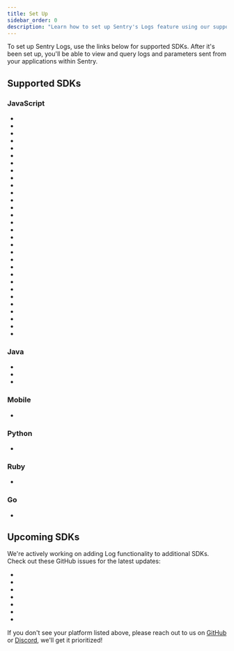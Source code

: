 ```yaml
---
title: Set Up
sidebar_order: 0
description: "Learn how to set up Sentry's Logs feature using our supported SDKs."
---
```


<Include name="feature-stage-beta-logs.mdx" />

To set up Sentry Logs, use the links below for supported SDKs. After it's been set up, you'll be able to view and query logs and parameters sent from your applications within Sentry.

## Supported SDKs

### JavaScript

- <LinkWithPlatformIcon
    platform="javascript.browser"
    label="Browser JavaScript"
    url="/platforms/javascript/logs/"
  />
- <LinkWithPlatformIcon
    platform="javascript.angular"
    label="Angular"
    url="/platforms/javascript/guides/angular/logs/"
  />
- <LinkWithPlatformIcon
    platform="javascript.astro"
    label="Astro"
    url="/platforms/javascript/guides/astro/logs/"
  />
- <LinkWithPlatformIcon
    platform="javascript.aws-lambda"
    label="AWS Lambda"
    url="/platforms/javascript/guides/aws-lambda/logs/"
  />
- <LinkWithPlatformIcon
    platform="javascript.azure-functions"
    label="Azure Functions"
    url="/platforms/javascript/guides/azure-functions/logs/"
  />
- <LinkWithPlatformIcon
    platform="javascript.bun"
    label="Bun"
    url="/platforms/javascript/guides/bun/logs/"
  />
- <LinkWithPlatformIcon
    platform="javascript.cloudflare"
    label="Cloudflare"
    url="/platforms/javascript/guides/cloudflare/logs/"
  />
- <LinkWithPlatformIcon
    platform="javascript.connect"
    label="Connect"
    url="/platforms/javascript/guides/connect/logs/"
  />
- <LinkWithPlatformIcon
    platform="javascript.ember"
    label="Ember"
    url="/platforms/javascript/guides/ember/logs/"
  />
- <LinkWithPlatformIcon
    platform="javascript.express"
    label="Express"
    url="/platforms/javascript/guides/express/logs/"
  />
- <LinkWithPlatformIcon
    platform="javascript.fastify"
    label="Fastify"
    url="/platforms/javascript/guides/fastify/logs/"
  />
- <LinkWithPlatformIcon
    platform="javascript.gatsby"
    label="Gatsby"
    url="/platforms/javascript/guides/gatsby/logs/"
  />
- <LinkWithPlatformIcon
    platform="javascript.gcp-functions"
    label="Google Cloud Functions"
    url="/platforms/javascript/guides/gcp-functions/logs/"
  />
- <LinkWithPlatformIcon
    platform="javascript.hapi"
    label="Hapi"
    url="/platforms/javascript/guides/hapi/logs/"
  />
- <LinkWithPlatformIcon
    platform="javascript.hono"
    label="Hono"
    url="/platforms/javascript/guides/hono/logs/"
  />
- <LinkWithPlatformIcon
    platform="javascript.koa"
    label="Koa"
    url="/platforms/javascript/guides/koa/logs/"
  />
- <LinkWithPlatformIcon
    platform="javascript.nestjs"
    label="Nest.js"
    url="/platforms/javascript/guides/nestjs/logs/"
  />
- <LinkWithPlatformIcon
    platform="javascript.node"
    label="Node.js"
    url="/platforms/javascript/guides/node/logs/"
  />
- <LinkWithPlatformIcon
    platform="javascript.nextjs"
    label="Next.js"
    url="/platforms/javascript/guides/nextjs/logs/"
  />
- <LinkWithPlatformIcon
    platform="javascript.nuxt"
    label="Nuxt"
    url="/platforms/javascript/guides/nuxt/logs/"
  />
- <LinkWithPlatformIcon
    platform="javascript.react"
    label="React"
    url="/platforms/javascript/guides/react/logs/"
  />
- <LinkWithPlatformIcon
    platform="javascript.react-router"
    label="React Router"
    url="/platforms/javascript/guides/react-router/logs/"
  />
- <LinkWithPlatformIcon
    platform="javascript.remix"
    label="Remix"
    url="/platforms/javascript/guides/remix/logs/"
  />
- <LinkWithPlatformIcon
    platform="javascript.solid"
    label="Solid"
    url="/platforms/javascript/guides/solid/logs/"
  />
- <LinkWithPlatformIcon
    platform="javascript.solidstart"
    label="SolidStart"
    url="/platforms/javascript/guides/solidstart/logs/"
  />
- <LinkWithPlatformIcon
    platform="javascript.svelte"
    label="Svelte"
    url="/platforms/javascript/guides/svelte/logs/"
  />
- <LinkWithPlatformIcon
    platform="javascript.sveltekit"
    label="SvelteKit"
    url="/platforms/javascript/guides/sveltekit/logs/"
  />
- <LinkWithPlatformIcon
    platform="javascript.tanstackstart-react"
    label="TanStack Start"
    url="/platforms/javascript/guides/tanstackstart-react/logs/"
  />
- <LinkWithPlatformIcon
    platform="javascript.vue"
    label="Vue"
    url="/platforms/javascript/guides/vue/logs/"
  />
- <LinkWithPlatformIcon
    platform="javascript.wasm"
    label="Wasm"
    url="/platforms/javascript/guides/wasm/logs/"
  />

### Java

- <LinkWithPlatformIcon
    platform="java"
    label="Java"
    url="/platforms/java/logs/"
  />
- <LinkWithPlatformIcon
    platform="java.spring"
    label="Spring"
    url="/platforms/java/guides/spring/logs/"
  />
- <LinkWithPlatformIcon
    platform="java.spring-boot"
    label="Spring Boot"
    url="/platforms/java/guides/spring-boot/logs/"
  />

### Mobile

- <LinkWithPlatformIcon
    platform="android"
    label="Android"
    url="/platforms/android/logs/"
  />

### Python

- <LinkWithPlatformIcon
    platform="python"
    label="Python"
    url="/platforms/python/logs/"
  />

### Ruby

- <LinkWithPlatformIcon
    platform="ruby"
    label="Ruby"
    url="/platforms/ruby/logs/"
  />

### Go

- <LinkWithPlatformIcon platform="go" label="Go" url="/platforms/go/logs/" />

## Upcoming SDKs

We're actively working on adding Log functionality to additional SDKs. Check out these GitHub issues for the latest updates:

- <LinkWithPlatformIcon
    platform="php"
    label="PHP"
    url="https://github.com/getsentry/sentry-php/issues/1824"
  />
- <LinkWithPlatformIcon
    platform="dart"
    label="Dart/Flutter"
    url="https://github.com/getsentry/sentry-dart/issues/2915"
  />
- <LinkWithPlatformIcon
    platform="cocoa"
    label="Cocoa (iOS)"
    url="https://github.com/getsentry/sentry-cocoa/issues/5122"
  />
- <LinkWithPlatformIcon
    platform="elixir"
    label="Elixir"
    url="https://github.com/getsentry/sentry-elixir/issues/886"
  />
- <LinkWithPlatformIcon
    platform="javascript.electron"
    label="Electron"
    url="https://github.com/getsentry/sentry-electron/issues/1154"
  />
- <LinkWithPlatformIcon
    platform="react-native"
    label="React Native"
    url="https://github.com/getsentry/sentry-react-native/issues/4820"
  />
- <LinkWithPlatformIcon
    platform="dotnet"
    label=".NET"
    url="https://github.com/getsentry/sentry-dotnet/issues/4132"
  />

If you don't see your platform listed above, please reach out to us on [GitHub](https://github.com/getsentry/sentry/discussions/86804) or [Discord](https://discord.gg/sentry), we'll get it prioritized!
